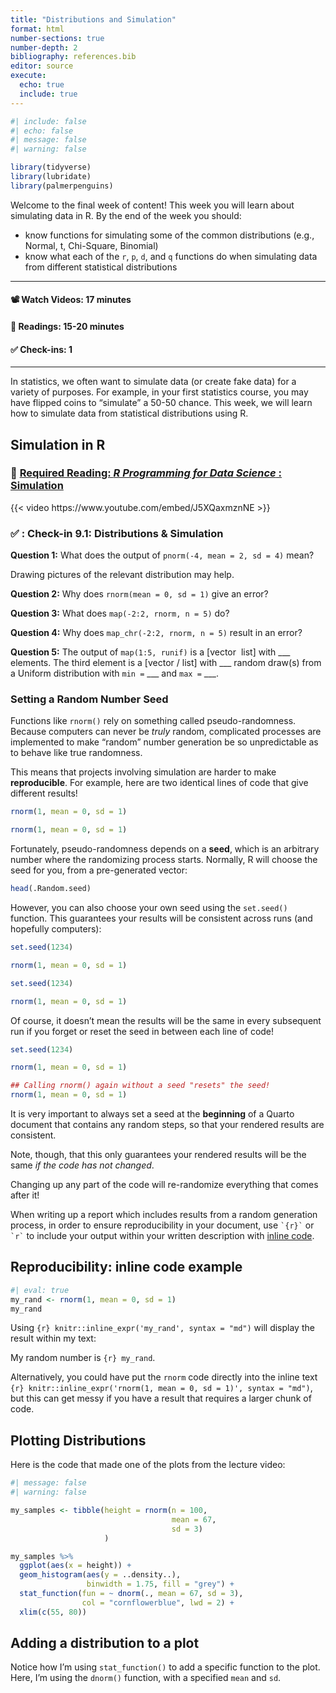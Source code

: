 ```yaml
---
title: "Distributions and Simulation"
format: html
number-sections: true
number-depth: 2
bibliography: references.bib
editor: source
execute: 
  echo: true
  include: true
---
```


```r
#| include: false
#| echo: false
#| message: false
#| warning: false

library(tidyverse)
library(lubridate)
library(palmerpenguins)

```

Welcome to the final week of content! This week you will learn about simulating
data in R. By the end of the week you should:

- know functions for simulating some of the common distributions (e.g., Normal, 
t, Chi-Square, Binomial)
- know what each of the `r`, `p`, `d`, and `q` functions do when simulating 
data from different statistical distributions

------------------------------------------------------------------------

#### 📽 Watch Videos: 17 minutes

#### 📖 Readings: 15-20 minutes

#### ✅  Check-ins: 1 

------------------------------------------------------------------------

In statistics, we often want to simulate data (or create fake data) for a 
variety of purposes. For example, in your first statistics course, you may have
flipped coins to "simulate" a 50-50 chance. This week, we will learn how to
simulate data from statistical distributions using R.

## Simulation in R

### 📖 [Required Reading: *R Programming for Data Science* : Simulation](https://bookdown.org/rdpeng/rprogdatascience/simulation.html)

::: column-margin
{{< video https://www.youtube.com/embed/J5XQaxmznNE >}} 
:::

### ✅ : Check-in 9.1: Distributions & Simulation

**Question 1:** What does the output of `pnorm(-4, mean = 2, sd = 4)` mean?

::: callout-tip
Drawing pictures of the relevant distribution may help.
:::

**Question 2:** Why does `rnorm(mean = 0, sd = 1)` give an error?

**Question 3:** What does `map(-2:2, rnorm, n = 5)` do? 

**Question 4:** Why does `map_chr(-2:2, rnorm, n = 5)` result in an error?

**Question 5:** The output of `map(1:5, runif)` is a [vector \ list] with \_\_\_
elements. The third element is a [vector / list] with \_\_\_ random draw(s) from a
Uniform distribution with `min =` \_\_\_ and `max =` \_\_\_. 

### Setting a Random Number Seed

Functions like `rnorm()` rely on something called pseudo-randomness. Because 
computers can never be *truly* random, complicated processes are implemented to
make "random" number generation be so unpredictable as to behave like true
randomness.

This means that projects involving simulation are harder to make
**reproducible**. For example, here are two identical lines of code that give
different results!

```r
rnorm(1, mean = 0, sd = 1)
```

```r
rnorm(1, mean = 0, sd = 1)
```

Fortunately, pseudo-randomness depends on a **seed**, which is an arbitrary
number where the randomizing process starts. Normally, R will choose the seed
for you, from a pre-generated vector:

```r
head(.Random.seed)
```

However, you can also choose your own seed using the `set.seed()` function. This
guarantees your results will be consistent across runs (and hopefully 
computers):

```r
set.seed(1234)

rnorm(1, mean = 0, sd = 1)
```

```r
set.seed(1234)

rnorm(1, mean = 0, sd = 1)
```

Of course, it doesn't mean the results will be the same in every subsequent run
if you forget or reset the seed in between each line of code!

```r
set.seed(1234)

rnorm(1, mean = 0, sd = 1)

## Calling rnorm() again without a seed "resets" the seed! 
rnorm(1, mean = 0, sd = 1)
```

It is very important to always set a seed at the **beginning** of a Quarto
document that contains any random steps, so that your rendered results are
consistent.

::: {.callout-caution}
Note, though, that this only guarantees your rendered results will be the same
*if the code has not changed*.

Changing up any part of the code will re-randomize everything that comes after
it!
:::

When writing up a report which includes results from a random generation
process, in order to ensure reproducibility in your document, use `` `{r}` `` or `` `r` `` to
include your output within your written description with [inline code](https://quarto.org/docs/computations/inline-code.html).

::: {.callout-note collapse=TRUE}
# Reproducibility: inline code example

```r
#| eval: true
my_rand <- rnorm(1, mean = 0, sd = 1)
my_rand
```

Using `{r} knitr::inline_expr('my_rand', syntax = "md")` will display the result within my text: 

My random number is `{r} my_rand`.

Alternatively, you could have put the `rnorm` code directly into the inline text
`{r} knitr::inline_expr('rnorm(1, mean = 0, sd = 1)', syntax = "md")`, but this can get messy if
you have a result that requires a larger chunk of code.

::: 

## Plotting Distributions

Here is the code that made one of the plots from the lecture video:

```r
#| message: false
#| warning: false

my_samples <- tibble(height = rnorm(n = 100, 
                                    mean = 67, 
                                    sd = 3)
                     )

my_samples %>%
  ggplot(aes(x = height)) +
  geom_histogram(aes(y = ..density..), 
                 binwidth = 1.75, fill = "grey") +
  stat_function(fun = ~ dnorm(., mean = 67, sd = 3), 
                col = "cornflowerblue", lwd = 2) + 
  xlim(c(55, 80))
```

::: callout-note
# Adding a distribution to a plot

Notice how I'm using `stat_function()` to add a specific function to the plot. Here, I'm using the `dnorm()` function, with a specified `mean` and `sd`.
:::
